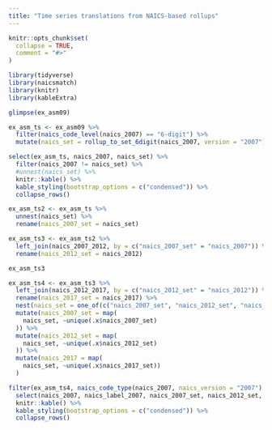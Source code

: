 ```yaml
---
title: "Time series translations from NAICS-based rollups"
---
```


```r
knitr::opts_chunk$set(
  collapse = TRUE,
  comment = "#>"
)
```

```r
library(tidyverse)
library(naicsmatch)
library(knitr)
library(kableExtra)
```

```r
glimpse(ex_asm09)
```


```r
ex_asm_ts <- ex_asm09 %>%
  filter(naics_code_level(naics_2007) == "6-digit") %>%
  mutate(naics_set = rollup_to_set_6digit(naics_2007, version = "2007"))

select(ex_asm_ts, naics_2007, naics_set) %>%
  filter(naics_2007 != naics_set) %>%
  #unnest(naics_set) %>%
  knitr::kable() %>%
  kable_styling(bootstrap_options = c("condensed")) %>%
  collapse_rows()
```


```r

ex_asm_ts2 <- ex_asm_ts %>%
  unnest(naics_set) %>%
  rename(naics_2007_set = naics_set)

ex_asm_ts3 <- ex_asm_ts2 %>%
  left_join(naics_2007_2012, by = c("naics_2007_set" = "naics_2007")) %>%
  rename(naics_2012_set = naics_2012)

ex_asm_ts3

```

```r
ex_asm_ts4 <- ex_asm_ts3 %>%
  left_join(naics_2012_2017, by = c("naics_2012_set" = "naics_2012")) %>%
  rename(naics_2017_set = naics_2017) %>%
  nest(naics_set = one_of(c("naics_2007_set", "naics_2012_set", "naics_2017_set"))) %>%
  mutate(naics_2007_set = map(
    naics_set, ~unique(.x$naics_2007_set)
  )) %>%
  mutate(naics_2012_set = map(
    naics_set, ~unique(.x$naics_2012_set)
  )) %>%
  mutate(naics_2017 = map(
    naics_set, ~unique(.x$naics_2017_set))
  )

filter(ex_asm_ts4, naics_code_type(naics_2007, naics_version = "2007") == "rollup") %>%
  select(naics_2007, naics_label_2007, naics_2007_set, naics_2012_set, naics_2017) %>% 
  knitr::kable() %>%
  kable_styling(bootstrap_options = c("condensed")) %>%
  collapse_rows()
```

